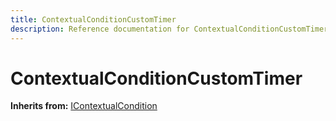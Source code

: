 ```yaml
---
title: ContextualConditionCustomTimer
description: Reference documentation for ContextualConditionCustomTimer meta class
---
```



# ContextualConditionCustomTimer

**Inherits from:** [IContextualCondition](/classes/icontextualcondition)

<ClassDetails file="/db/classes/ContextualConditionCustomTimer.d2cf0a33a532.json" />
